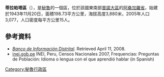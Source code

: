 '''蒂拉帕塔區'''（{{lang-es|Distrito de Tirapata}}），是[[秘魯|秘魯]]的一個區，位於該國東南部[[普諾大區|普諾大區]]的[[阿桑加羅省|阿桑加羅省]]，始建於1943年11月20日，面積198.73平方公里，海拔高度3,880米，2005年人口3,077，人口密度每平方公里15人。

==參考資料==
*''[https://web.archive.org/web/20080423164200/http://desa.inei.gob.pe/mapas/bid/ Banco de Información Distrital]''. Retrieved April 11, 2008.
*[https://web.archive.org/web/20130127005551/http://iinei.inei.gob.pe/iinei/RedatamCpv2007.asp?id=ResultadosCensales%3Fori%3DC inei.gob.pe] INEI, Peru, Censos Nacionales 2007, Frequencias: Preguntas de Población: Idioma o lengua con el que aprendió hablar (in Spanish)

{{coord|14|57|22|S|70|24|15|W|source:kolossus-eswiki|display=title}}

{{Peru-geo-stub}}
[[Category:秘魯行政區|Category:秘魯行政區]]
